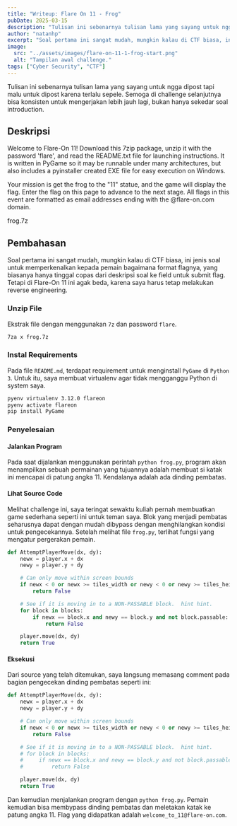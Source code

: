```yaml
---
title: "Writeup: Flare On 11 - Frog"
pubDate: 2025-03-15
description: "Tulisan ini sebenarnya tulisan lama yang sayang untuk ngga dipost tapi malu untuk dipost karena terlalu sepele. Semoga di challenge selanjutnya bisa konsisten untuk mengerjakan lebih jauh lagi, bukan hanya sekedar soal introduction."
author: "natanhp"
excerpt: "Soal pertama ini sangat mudah, mungkin kalau di CTF biasa, ini jenis soal untuk memperkenalkan kepada pemain bagaimana format flagnya, yang biasanya hanya tinggal copas dari deskripsi soal ke field untuk submit flag. Tetapi di Flare-On 11 ini agak beda, karena saya harus tetap melakukan reverse engineering."
image:
  src: "../assets/images/flare-on-11-1-frog-start.png"
  alt: "Tampilan awal challenge."
tags: ["Cyber Security", "CTF"]
---
```



Tulisan ini sebenarnya tulisan lama yang sayang untuk ngga dipost tapi malu untuk dipost karena terlalu sepele. Semoga di challenge selanjutnya bisa konsisten untuk mengerjakan lebih jauh lagi, bukan hanya sekedar soal introduction.

## Deskripsi
Welcome to Flare-On 11! Download this 7zip package, unzip it with the password 'flare', and read the README.txt file for launching instructions. It is written in PyGame so it may be runnable under many architectures, but also includes a pyinstaller created EXE file for easy execution on Windows.

Your mission is get the frog to the "11" statue, and the game will display the flag. Enter the flag on this page to advance to the next stage. All flags in this event are formatted as email addresses ending with the @flare-on.com domain.

frog.7z

## Pembahasan
Soal pertama ini sangat mudah, mungkin kalau di CTF biasa, ini jenis soal untuk memperkenalkan kepada pemain bagaimana format flagnya, yang biasanya hanya tinggal copas dari deskripsi soal ke field untuk submit flag. Tetapi di Flare-On 11 ini agak beda, karena saya harus tetap melakukan reverse engineering.

### Unzip File
Ekstrak file dengan menggunakan `7z` dan password `flare`.

```bash
7za x frog.7z
```

### Instal Requirements
Pada file `README.md`, terdapat requirement untuk menginstall `PyGame` di `Python 3`. Untuk itu, saya membuat virtualenv agar tidak mengganggu Python di system saya.

```bash
pyenv virtualenv 3.12.0 flareon
pyenv activate flareon
pip install PyGame
```

### Penyelesaian
#### Jalankan Program
Pada saat dijalankan menggunakan perintah `python frog.py`, program akan menampilkan sebuah permainan yang tujuannya adalah membuat si katak ini mencapai di patung angka 11. Kendalanya adalah ada dinding pembatas.

#### Lihat Source Code 
Melihat challenge ini, saya teringat sewaktu kuliah pernah membuatkan game sederhana seperti ini untuk teman saya. Blok yang menjadi pembatas seharusnya dapat dengan mudah dibypass dengan menghilangkan kondisi untuk pengecekannya. Setelah melihat file `frog.py`, terlihat fungsi yang mengatur pergerakan pemain.

```python
def AttemptPlayerMove(dx, dy):
    newx = player.x + dx
    newy = player.y + dy

    # Can only move within screen bounds
    if newx < 0 or newx >= tiles_width or newy < 0 or newy >= tiles_height:
        return False

    # See if it is moving in to a NON-PASSABLE block.  hint hint.
    for block in blocks:
        if newx == block.x and newy == block.y and not block.passable:
            return False

    player.move(dx, dy)
    return True
```

#### Eksekusi
Dari source yang telah ditemukan, saya langsung memasang comment pada bagian pengecekan dinding pembatas seperti ini:
```python 
def AttemptPlayerMove(dx, dy):
    newx = player.x + dx
    newy = player.y + dy

    # Can only move within screen bounds
    if newx < 0 or newx >= tiles_width or newy < 0 or newy >= tiles_height:
        return False

    # See if it is moving in to a NON-PASSABLE block.  hint hint.
    # for block in blocks:
    #     if newx == block.x and newy == block.y and not block.passable:
    #         return False

    player.move(dx, dy)
    return True
```
<ImageCaption src={frogFlag} alt="Flag didapatkan."/>

Dan kemudian menjalankan program dengan `python frog.py`. Pemain kemudian bisa membypass dinding pembatas dan meletakan katak ke patung angka 11. Flag yang didapatkan adalah `welcome_to_11@flare-on.com`.